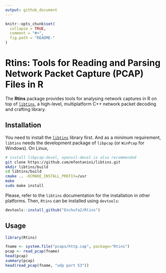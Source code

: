 ```yaml
---
output: github_document
---
```


<!-- README.md is generated from README.Rmd. Please edit that file -->

```r
knitr::opts_chunk$set(
  collapse = TRUE,
  comment = "#>",
  fig.path = "README-"
)
```

# Rtins: Tools for Reading and Parsing Network Packet Capture (PCAP) Files in R

The **Rtins** package provides tools for analysing network captures in R on top of [`libtins`](http://libtins.github.io), a high-level, multiplatform C++ network packet decoding and crafting library.

## Installation

You need to install the [`libtins`](http://libtins.github.io) library first. And as a minimum requirement, `libtins` needs the development package of `libpcap` (or `WinPcap` for Windows). On Linux,

```bash
# install libpcap-devel, openssl-devel is also recommended
git clone https://github.com/mfontanini/libtins.git
mkdir libtins/build
cd libtins/build
cmake .. -DCMAKE_INSTALL_PREFIX=/usr
make
sudo make install
```

Please, refer to the `libtins` documentation for the installation in other platforms. Then, `Rtins` can be installed using `devtools`:

```r
devtools::install_github("Enchufa2/Rtins")
```

## Usage

```r
library(Rtins)

fname <- system.file("pcaps/http.cap", package="Rtins")
pcap <- read_pcap(fname)
head(pcap)
summary(pcap)
head(read_pcap(fname, "udp port 53"))
```
